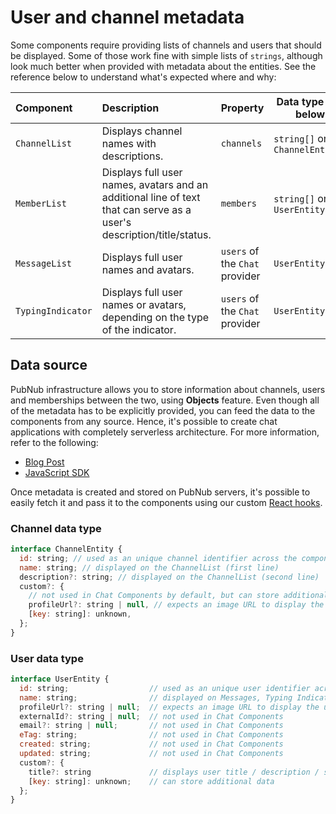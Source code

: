 
<Meta title="Introduction/Metadata" />

# User and channel metadata

Some components require providing lists of channels and users that should be displayed. Some of
those work fine with simple lists of `strings`, although look much better when provided with
metadata about the entities. See the reference below to understand what's expected where and why:

| Component         | Description                                                                                                           | Property                       | Data type (see below)           |
| :---------------- | :-------------------------------------------------------------------------------------------------------------------- | :----------------------------- | ------------------------------- |
| `ChannelList`     | Displays channel names with descriptions.                                                                             | `channels`                     | `string[]` or `ChannelEntity[]` |
| `MemberList`      | Displays full user names, avatars and an additional line of text that can serve as a user's description/title/status. | `members`                      | `string[]` or `UserEntity[]`    |
| `MessageList`     | Displays full user names and avatars.                                                                                 | `users` of the `Chat` provider | `UserEntity[]`                  |
| `TypingIndicator` | Displays full user names or avatars, depending on the type of the indicator.                                          | `users` of the `Chat` provider | `UserEntity[]`                  |

## Data source

PubNub infrastructure allows you to store information about channels, users and memberships between
the two, using **Objects** feature. Even though all of the metadata has to be explicitly provided,
you can feed the data to the components from any source. Hence, it's possible to create chat
applications with completely serverless architecture. For more information, refer to the following:

- [Blog Post](https://www.pubnub.com/blog/introducing-objects-v2-store-for-user-and-channel-metadata/)
- [JavaScript SDK](https://www.pubnub.com/docs/sdks/javascript/api-reference/objects)

Once metadata is created and stored on PubNub servers, it's possible to easily fetch it and pass it
to the components using our custom
[React hooks](https://pubnub.github.io/react-chat-components/docs/?path=/docs/custom-hooks-about--page).

### Channel data type

```jsx
interface ChannelEntity {
  id: string; // used as an unique channel identifier across the components
  name: string; // displayed on the ChannelList (first line)
  description?: string; // displayed on the ChannelList (second line)
  custom?: {
    // not used in Chat Components by default, but can store additional data
    profileUrl?: string | null, // expects an image URL to display the channel thumbnail
    [key: string]: unknown,
  };
}
```

### User data type

```jsx
interface UserEntity {
  id: string;                  // used as an unique user identifier across the components
  name: string;                // displayed on Messages, Typing Indicator, and Member List
  profileUrl?: string | null;  // expects an image URL to display the user avatar
  externalId?: string | null;  // not used in Chat Components
  email?: string | null;       // not used in Chat Components
  eTag: string;                // not used in Chat Components
  created: string;             // not used in Chat Components
  updated: string;             // not used in Chat Components
  custom?: {
    title?: string             // displays user title / description / status on the member list
    [key: string]: unknown;    // can store additional data
  };
}

```
